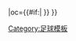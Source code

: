 {{fb team |t=劍橋聯 |tan=剑桥联足球俱乐部 |tc=ENG |abb={{#if:{{{abb|}}}|CAM{{0}}}} |oc={{#if:{{{oc|}}}|{{{oc}}} }} }}<!--
--><noinclude>[[Category:足球模板]]</noinclude>
